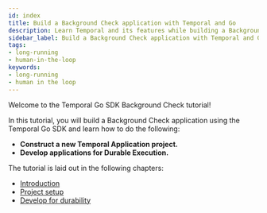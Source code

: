 ```yaml
---
id: index
title: Build a Background Check application with Temporal and Go
description: Learn Temporal and its features while building a Background Check application
sidebar_label: Build a Background Check application with Temporal and Go
tags:
- long-running
- human-in-the-loop
keywords:
- long-running
- human in the loop
---
```


Welcome to the Temporal Go SDK Background Check tutorial!

In this tutorial, you will build a Background Check application using the Temporal Go SDK and learn how to do the following:

- **Construct a new Temporal Application project.**
- **Develop applications for Durable Execution.**

The tutorial is laid out in the following chapters:

- [Introduction](/tutorials/go/background-check/introduction)
- [Project setup](/tutorials/go/background-check/project-setup)
- [Develop for durability](/tutorials/go/background-check/durable-execution)


